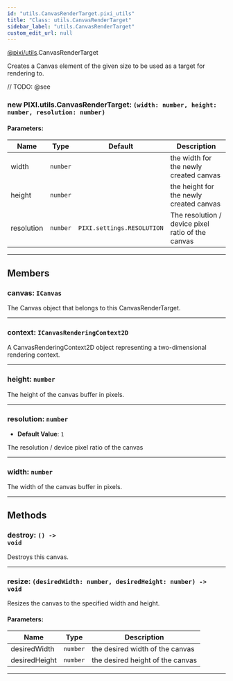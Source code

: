 ```yaml
---
id: "utils.CanvasRenderTarget.pixi_utils"
title: "Class: utils.CanvasRenderTarget"
sidebar_label: "utils.CanvasRenderTarget"
custom_edit_url: null
---
```


[@pixi/utils](../modules/pixi_utils).CanvasRenderTarget


Creates a Canvas element of the given size to be used as a target for rendering to.



// TODO: @see

        

<article>

### new PIXI.utils.CanvasRenderTarget: <span><code>(width&#58; number, height&#58; number, resolution&#58; number) </code></span>

#### Parameters:
| Name       | Type                | Default                               | Description                                       |
| ---------- | ------------------- | ------------------------------------- | ------------------------------------------------- |
| width      | <code>number</code> | <code></code>                         | the width for the newly created canvas            |
| height     | <code>number</code> | <code></code>                         | the height for the newly created canvas           |
| resolution | <code>number</code> | <code>PIXI.settings.RESOLUTION</code> | The resolution / device pixel ratio of the canvas |

</article>

---------------------------------------




## Members
<article>

### canvas: <span><code>ICanvas</code></span>
The Canvas object that belongs to this CanvasRenderTarget.

</article>


---------------------------------------

<article>

### context: <span><code>ICanvasRenderingContext2D</code></span>
A CanvasRenderingContext2D object representing a two-dimensional rendering context.

</article>


---------------------------------------

<article>

### height: <span><code>number</code></span>
The height of the canvas buffer in pixels.

</article>


---------------------------------------

<article>

### resolution: <span><code>number</code></span>
- **Default Value**: <code>1</code>

The resolution / device pixel ratio of the canvas

</article>


---------------------------------------

<article>

### width: <span><code>number</code></span>
The width of the canvas buffer in pixels.

</article>


---------------------------------------


## Methods
<article>

### destroy: <span><code>() -&#62; void</code></span>
Destroys this canvas.

</article>


---------------------------------------

<article>

### resize: <span><code>(desiredWidth&#58; number, desiredHeight&#58; number) -&#62; void</code></span>
Resizes the canvas to the specified width and height.

#### Parameters:
| Name          | Type                | Description                      |
| ------------- | ------------------- | -------------------------------- |
| desiredWidth  | <code>number</code> | the desired width of the canvas  |
| desiredHeight | <code>number</code> | the desired height of the canvas |
</article>


---------------------------------------


    